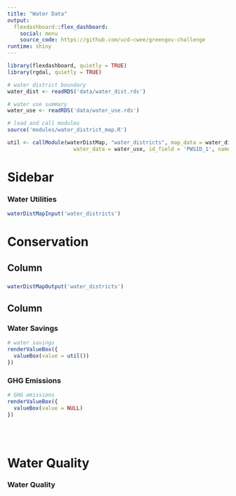 ```yaml
---
title: "Water Data"
output:
  flexdashboard::flex_dashboard:
    social: menu
    source_code: https://github.com/ucd-cwee/greengov-challenge
runtime: shiny
---
```


```r
library(flexdashboard, quietly = TRUE)
library(rgdal, quietly = TRUE)

# water district boundary
water_dist <- readRDS('data/water_dist.rds')

# water use summary
water_use <- readRDS('data/water_use.rds')

# load and call modules
source('modules/water_district_map.R')

util <- callModule(waterDistMap, "water_districts", map_data = water_dist,
                     water_data = water_use, id_field = 'PWSID_1', name_field = 'Supplier_Name', date_field = 'date')
```

Sidebar {.sidebar}
=======================================================================

### Water Utilities

```r
waterDistMapInput('water_districts')
```


Conservation
=======================================================================

Column {data-width=650}
-----------------------------------------------------------------------

### {.nopadding}

```r
waterDistMapOutput('water_districts')
```

Column {data-width=350}
-----------------------------------------------------------------------

### Water Savings {.value-box}

```r
# water savings
renderValueBox({
  valueBox(value = util())
})
```

### GHG Emissions {.value-box}

```r
# GHG emissions
renderValueBox({
  valueBox(value = NULL)
})
```


### {.nopadding}

```r

```

### {.nopadding}

```r

```


Water Quality
=======================================================================

### Water Quality

